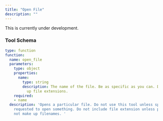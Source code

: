 ```yaml
---
title: "Open File"
description: ""
---
```


<Warning>This is currently under development.</Warning>

### Tool Schema

```yaml
type: function
function:
  name: open_file
  parameters:
    type: object
    properties:
      name:
        type: string
        description: The name of the file. Be as specific as you can. Do not make
          up file extensions.
    required:
    - name
  description: 'Opens a particular file. Do not use this tool unless specifically
    requested to open something. Do not include file extension unless provided. Do
    not make up filenames. '
```
